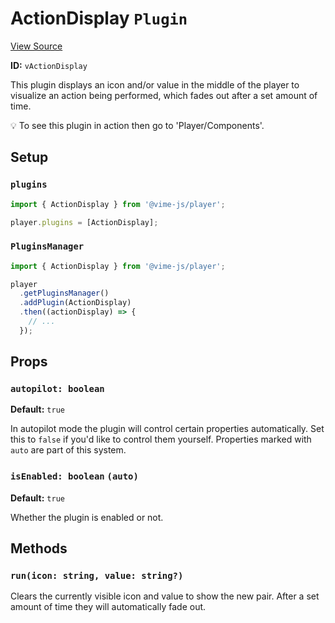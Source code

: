 
<Meta title="Packages/Player/Plugins/ActionDisplay" />

# ActionDisplay `Plugin`

[View Source](https://github.com/vime-js/vime/blob/master/packages/vime-player/src/plugins/ActionDisplay.svelte)

**ID:** `vActionDisplay`

This plugin displays an icon and/or value in the middle of the player to visualize an 
action being performed, which fades out after a set amount of time.

💡 To see this plugin in action then go to 'Player/Components'.

## Setup

### `plugins`

```js
import { ActionDisplay } from '@vime-js/player';

player.plugins = [ActionDisplay];
```

### `PluginsManager`
```js
import { ActionDisplay } from '@vime-js/player';

player
  .getPluginsManager()
  .addPlugin(ActionDisplay)
  .then((actionDisplay) => {
    // ...
  });
```

## Props

### `autopilot: boolean`

**Default:** `true`

In autopilot mode the plugin will control certain properties automatically. Set this to `false` if you'd like to 
control them yourself. Properties marked with `auto` are part of this system.

### `isEnabled: boolean` `(auto)`

**Default:** `true`

Whether the plugin is enabled or not.

## Methods

### `run(icon: string, value: string?)`

Clears the currently visible icon and value to show the new pair. After a set amount of time
they will automatically fade out.